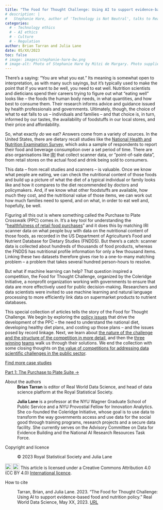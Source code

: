 ```yaml
---
title: "The Food for Thought Challenge: Using AI to support evidence-based food and nutrition policy"
# description: |
#   Stephanie Hare, author of 'Technology is Not Neutral', talks to Real World Data Science about the 'wicked problem' of technology and AI ethics, and why laws and regulations are 'necessary but insufficient' to minimise harms. 'We’re going to have to inculcate an entire new mindset,' she argues.        
categories:
  # - Technology ethics
  # - AI ethics
  # - Culture
  # - Regulation
author: Brian Tarran and Julia Lane
date: 05/XX/2023
toc: false
# image: images/stephanie-hare-bw.png
# image-alt: Photo of Stephanie Hare by Mitzi de Margary. Photo supplied by Stephanie Hare, used with permission.  
---
```

There’s a saying: “You are what you eat.” Its meaning is somewhat open to interpretation, as with many such sayings, but it’s typically used to make the point that if you want to *be* well, you need to eat well. Nutrition scientists and dieticians spend their careers trying to figure out what “eating well” looks like – the foods the human body needs, in what quantities, and how best to consume them. Their research informs advice and guidance issued by health professionals and governments. Ultimately, though, the choice of what to eat falls to us – individuals and families – and that choice is, in turn, informed by our tastes, the availability of foodstuffs in our local stores, and their price and affordability.

So, what exactly *do* we eat? Answers come from a variety of sources. In the United States, there are dietary recall studies like the [National Health and Nutrition Examination Survey](https://www.cdc.gov/nchs/nhanes/index.htm), which asks a sample of respondents to report their food and beverage consumption over a set period of time. There are also organisations like [IRI](https://www.iriworldwide.com/en-gb) that collect scanner data, or “point-of-sale data”, from retail stores on the actual food and drink being sold to consumers.

This data – from recall studies and scanners – is valuable. Once we know what people are eating, we can check the nutritional content of those foods and build up a picture of what the diet of a typical individual or family looks like and how it compares to the diet recommended by doctors and policymakers. And, if we know what other foodstuffs are available, how much they cost, and the nutritional value of those items, we can work out how much families need to spend, and on what, in order to eat well and, hopefully, be well.

Figuring all this out is where something called the Purchase to Plate Crosswalk (PPC) comes in. It’s a key tool for understanding the “[healthfulness of retail food purchases](https://www.sciencedirect.com/science/article/pii/S0889157521005445)” and it does this by matching IRI scanner data on what people buy with data on the nutritional content of those foods, as recorded in the US Department of Agriculture’s Food and Nutrient Database for Dietary Studies (FNDDS). But there’s a catch: scanner data is collected about hundreds of thousands of food products, whereas the FNDDS has nutritional profile information for only a few thousand items. Linking these two datasets therefore gives rise to a one-to-many matching problem – a problem that takes several hundred person-hours to resolve.

But what if machine learning can help? That question inspired a competition, the Food for Thought Challenge, organized by the Coleridge Initiative, a nonprofit organization working with governments to ensure that data are more effectively used for public decision-making. Researchers and data scientists were invited to use machine learning and natural language processing to more efficiently link data on supermarket products to nutrient databases.

This special collection of articles tells the story of the Food for Thought Challenge. We begin by exploring the [policy issues](/case-studies/posts/2023/05/XX/01-purchase-to-plate.qmd) that drive the development of the PPC – the need to understand the national diet, developing healthy diet plans, and costing up those plans – and the issues posed by record linkage. Next, we learn about [the nature of the challenge and the structure of the competition in more detail](link), and then the [three](link) [winning](link) [teams](link) walk us through their solutions. We end the collection with some closing thoughts on [the value of competitions for addressing data scientific challenges in the public sector](link).

<!-- Create fwd/bk buttons for navigation? -->
::: grid
::: {.g-col-12 .g-col-md-6}
::: article-btn
[Find more case studies](/case-studies/index.qmd)
:::
:::

::: {.g-col-12 .g-col-md-6}
::: article-btn
[Part 1: The Purchase to Plate Suite &rarr;](/case-studies/posts/2023/05/XX/01-purchase-to-plate.qmd)
:::
:::
:::

::: further-info
::: grid
::: {.g-col-12 .g-col-md-12}
About the authors
: **Brian Tarran** is editor of Real World Data Science, and head of data science platform at the Royal Statistical Society.

: **Julia Lane** is a professor at the NYU Wagner Graduate School of Public Service and a NYU Provostial Fellow for Innovation Analytics. She co-founded the Coleridge Initiative, whose goal is to use data to transform the way governments access and use data for the social good through training programs, research projects and a secure data facility. She currently serves on the Advisory Committee on Data for Evidence Building and the National AI Research Resources Task Force.
:::

::: {.g-col-12 .g-col-md-6}

Copyright and licence

:   © 2023 Royal Statistical Society and Julia Lane

<a href="http://creativecommons.org/licenses/by/4.0/?ref=chooser-v1" target="_blank" rel="license noopener noreferrer" style="display:inline-block;"> <img src="https://mirrors.creativecommons.org/presskit/icons/cc.svg?ref=chooser-v1" style="height:22px!important;vertical-align:text-bottom;"/><img src="https://mirrors.creativecommons.org/presskit/icons/by.svg?ref=chooser-v1" style="height:22px!important;margin-left:3px;vertical-align:text-bottom;"/></a> This article is licensed under a Creative Commons Attribution 4.0 (CC BY 4.0) <a href="http://creativecommons.org/licenses/by/4.0/?ref=chooser-v1" target="_blank" rel="license noopener noreferrer" style="display:inline-block;"> International licence</a>.

:::

::: {.g-col-12 .g-col-md-6}

How to cite

:   Tarran, Brian, and Julia Lane. 2023. "The Food for Thought Challenge: Using AI to support evidence-based food and nutrition policy." Real World Data Science, May XX, 2023. [URL](https://realworlddatascience.net/viewpoints/case-studies/posts/2023/05/XX/00-food-for-thought.html)
:::
:::
:::